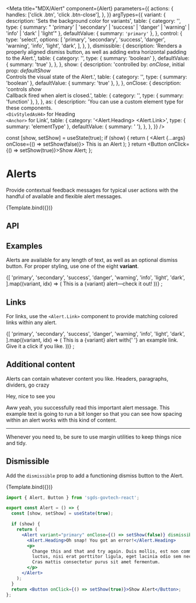 
<Meta
  title="MDX/Alert"
  component={Alert}
  parameters={{
    actions: {
      handles: ['click .btn', 'click .btn-close'],
    },
  }}
  argTypes={{
    variant: {
      description: 'Sets the background color for variants',
      table: {
        category: '<Alert>',
        type: { summary: " 'primary' | 'secondary' | 'success' | 'danger' | 'warning' | 'info' | 'dark' | 'light'" },
        defaultValue: { summary: `'primary'` },
      },
      control: {
        type: 'select',
        options: [
          'primary',
          'secondary',
          'success',
          'danger',
          'warning',
          'info',
          'light',
          'dark',
        ],
      },
    },
    dismissible: {
      description:
        'Renders a properly aligned dismiss button, as well as adding extra horizontal padding to the Alert.',
      table: {
        category: '<Alert>',
        type: { summary: 'boolean' },
        defaultValue: { summary: 'true' },
      },
    },
    show: {
      description:
        'controlled by: *onClose*, initial prop: *defaultShow* <br/> Controls the visual state of the Alert.',
      table: {
        category: '<Alert>',
        type: { summary: 'boolean' },
        defaultValue: { summary: 'true' },
      },
    },
    onClose: {
      description:
        'controls *show* <br/> Callback fired when alert is closed.',
      table: {
        category: '<Alert>',
        type: { summary: 'function' },
      },
    },
    as: {
      description:
        'You can use a custom element type for these components. <br/> `<DivStyledAsH4>` for Heading <br/> `<Anchor>` for Link',
      table: {
        category: '<Alert.Heading> <Alert.Link>',
        type: { summary: 'elementType' },
        defaultValue: { summary: '<DivStyledAsH4> <Anchor>'},
      },
    },
  }}
/>


  const [show, setShow] = useState(true);
  if (show) {
    return (
      <Alert {...args} onClose={() => setShow(false)}>
        <i className="bi bi-info-circle flex-shrink-0 me-4"></i>
        This is an Alert
      </Alert>
    );
  }
  return <Button onClick={() => setShow(true)}>Show Alert</Button>;
};

# Alerts

Provide contextual feedback messages for typical user actions with the handful of available and flexible alert messages.


<Canvas>
  <Story
    name="Default"
    args={{ variant: 'primary', dismissible: false, show: true }}
  >
    {Template.bind({})}
  </Story>
</Canvas>

## API 


<ArgsTable story="Default" />

##  Examples

Alerts are available for any length of text, as well as an optional dismiss button. For proper styling, use one of the eight **variant**.

<Canvas withSource="open">
  <Story name="Colors">
    {[
      'primary',
      'secondary',
      'success',
      'danger',
      'warning',
      'info',
      'light',
      'dark',
    ].map((variant, idx) => (
      <Alert key={idx} variant={variant}>
        This is a {variant} alert—check it out!
      </Alert>
    ))}
    ;
  </Story>
</Canvas>

##  Links

For links, use the `<Alert.Link>` component to provide matching colored links within any alert.

<Canvas withSource="open">
  <Story name="Links">
    {[
      'primary',
      'secondary',
      'success',
      'danger',
      'warning',
      'info',
      'light',
      'dark',
    ].map((variant, idx) => (
      <Alert key={idx} variant={variant}>
        This is a {variant} alert with{' '}
        <Alert.Link href="#">an example link</Alert.Link>. Give it a click if
        you like.
      </Alert>
    ))}
    ;
  </Story>
</Canvas>

##  Additional content

Alerts can contain whatever content you like. Headers, paragraphs, dividers, go crazy

<Canvas withSource="open">
  <Story name="Additional Content">
    <Alert variant="success">
      <Alert.Heading>Hey, nice to see you</Alert.Heading>
      <p>
        Aww yeah, you successfully read this important alert message. This
        example text is going to run a bit longer so that you can see how
        spacing within an alert works with this kind of content.
      </p>
      <hr />
      <p className="mb-0">
        Whenever you need to, be sure to use margin utilities to keep things
        nice and tidy.
      </p>
    </Alert>
  </Story>
</Canvas>


##  Dismissible

Add the `dismissible` prop to add a functioning dismiss button to the Alert.

<Canvas>
  <Story
    name="Dismissible"
    args={{ variant: 'primary', dismissible: true, show: true }}
  >
    {Template.bind({})}
  </Story>
</Canvas>

```jsx
import { Alert, Button } from 'sgds-govtech-react';

export const Alert = () => {
  const [show, setShow] = useState(true);

  if (show) {
    return (
      <Alert variant="primary" onClose={() => setShow(false)} dismissible>
        <Alert.Heading>Oh snap! You got an error!</Alert.Heading>
        <p>
          Change this and that and try again. Duis mollis, est non commodo
          luctus, nisi erat porttitor ligula, eget lacinia odio sem nec elit.
          Cras mattis consectetur purus sit amet fermentum.
        </p>
      </Alert>
    );
  }
  return <Button onClick={() => setShow(true)}>Show Alert</Button>;
};
```
